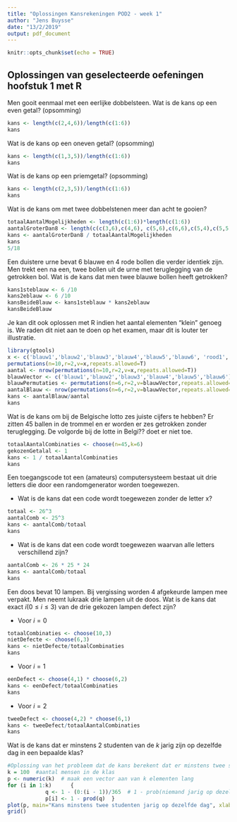 ```yaml
---
title: "Oplossingen Kansrekeningen POD2 - week 1"
author: "Jens Buysse"
date: "13/2/2019"
output: pdf_document
---
```


```r
knitr::opts_chunk$set(echo = TRUE)
```

## Oplossingen van geselecteerde oefeningen hoofstuk 1 met R
Men gooit eenmaal met een eerlijke dobbelsteen.
Wat is de kans op een even getal? (opsomming)
``` r
kans <- length(c(2,4,6))/length(c(1:6))  
kans
```

Wat is de kans op een oneven getal? (opsomming)
``` r
kans <- length(c(1,3,5))/length(c(1:6))  
kans
```

Wat is de kans op een priemgetal? (opsomming)
``` r
kans <- length(c(2,3,5))/length(c(1:6))  
kans
```

Wat is de kans om met twee dobbelstenen meer dan acht te gooien?
``` r
totaalAantalMogelijkheden <- length(c(1:6))*length(c(1:6))
aantalGroterDan8 <- length(c(c(3,6),c(4,6), c(5,6),c(6,6),c(5,4),c(5,5))) -2
kans <- aantalGroterDan8 / totaalAantalMogelijkheden
kans
5/18
```

Een duistere urne bevat 6 blauwe en 4 rode bollen die verder
identiek zijn. Men trekt een na een, twee bollen uit de urne
met teruglegging van de getrokken bol. Wat is de kans dat
men twee blauwe bollen heeft getrokken?
``` r
kans1steblauw <- 6 /10
kans2eblauw <- 6 /10
kansBeideBlauw <- kans1steblauw * kans2eblauw
kansBeideBlauw
```

Je kan dit ook oplossen met R indien het aantal elementen "klein" genoeg is. We raden dit niet aan te doen op het examen, maar dit is louter ter illustratie.
``` r
library(gtools)
x <- c('blauw1','blauw2','blauw3','blauw4','blauw5','blauw6', 'rood1','rood2','rood3','rood4')
permutations(n=10,r=2,v=x,repeats.allowed=T)
aantal <- nrow(permutations(n=10,r=2,v=x,repeats.allowed=T))
blauwVector <- c('blauw1','blauw2','blauw3','blauw4','blauw5','blauw6')
blauwPermutaties <- permutations(n=6,r=2,v=blauwVector,repeats.allowed=T)
aantalBlauw <- nrow(permutations(n=6,r=2,v=blauwVector,repeats.allowed=T))
kans <- aantalBlauw/aantal
kans
```


Wat is de kans om bij de Belgische lotto zes juiste cijfers te
hebben? Er zitten 45 ballen in de trommel en er worden er zes
getrokken zonder teruglegging. De volgorde bij de lotte in Belgi?? doet er niet toe.
```r
totaalAantalCombinaties <- choose(n=45,k=6)
gekozenGetalal <- 1
kans <- 1 / totaalAantalCombinaties
kans
```

Een toegangscode tot een (amateurs) computersysteem
bestaat uit drie letters die door een randomgenerator worden
toegewezen.

- Wat is de kans dat een code wordt toegewezen zonder de
letter x?
``` r
totaal <- 26^3
aantalComb <- 25^3
kans <- aantalComb/totaal
kans
```

- Wat is de kans dat een code wordt toegewezen waarvan alle
letters verschillend zijn?
```r
aantalComb <- 26 * 25 * 24
kans <- aantalComb/totaal
kans
```

Een doos bevat 10 lampen. Bij vergissing worden 4
afgekeurde lampen mee verpakt. Men neemt lukraak drie
lampen uit de doos. Wat is de kans  dat exact $i (0 \leq i \leq 3)$ van de drie
gekozen lampen defect zijn?

- Voor $i = 0$
```r
totaalCombinaties <- choose(10,3)
nietDefecte <- choose(6,3)
kans <- nietDefecte/totaalCombinaties
kans
```

- Voor $i =1$
```r
eenDefect <- choose(4,1) * choose(6,2)
kans <- eenDefect/totaalCombinaties
kans
```

- Voor $i = 2$ 
```r
tweeDefect <- choose(4,2) * choose(6,1)
kans <- tweeDefect/totaalAantalCombinaties
kans
```

Wat is de kans dat er minstens 2 studenten van de $k$ jarig zijn op dezelfde dag in een bepaalde klas?
``` r
#Oplossing van het probleem dat de kans berekent dat er minstens twee studenten in een klas van k studenten een zelfde verjaardagsdatum hebben (behale jaar). Oplossing thanks to https://rpubs.com/StatGirl302/TheBirthdayProblem
k = 100  #aantal mensen in de klas
p <- numeric(k)  # maak een vector aan van k elementen lang
for (i in 1:k)      {
            q <- 1 - (0:(i - 1))/365  # 1 - prob(niemand jarig op dezelf dag)
            p[i] <- 1 - prod(q)  }
plot(p, main="Kans minstens twee studenten jarig op dezelfde dag", xlab ="Aantal studenten", ylab = "kans", col="blue") 
grid()
```